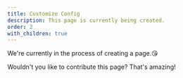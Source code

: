 ```yaml
---
title: Customize Config
description: This page is currently being created.
order: 2
with_children: true
---
```


We're currently in the process of creating a page.😘

Wouldn't you like to contribute this page? That's amazing!
